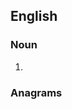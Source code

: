 {{also|Ios|iOS|-ios|íos-}}
==English==

===Noun===
{{head|en|noun form}}

# {{plural of|en|io}}

===Anagrams===